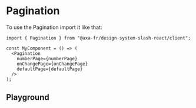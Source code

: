 
<Meta of={PaginationStories} name="Pagination" />

# Pagination

To use the Pagination import it like that:

```tsx title="test.js"
import { Pagination } from "@axa-fr/design-system-slash-react/client";

const MyComponent = () => (
  <Pagination
    numberPage={numberPage}
    onChangePage={onChangePage}
    defaultPage={defaultPage}
  />
);
```

## Playground

<Canvas of={PaginationStories.Playground} />

<Controls story="Pagination" />
